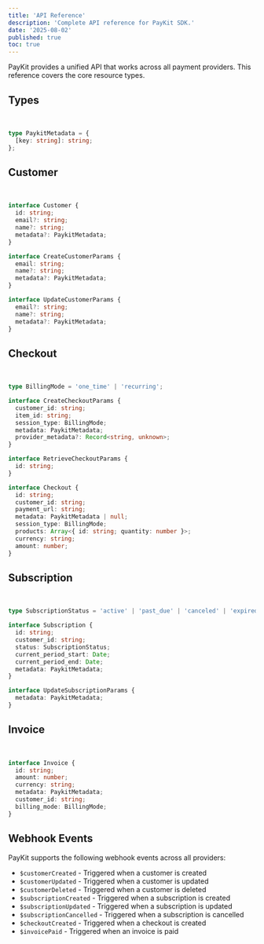 ```yaml
---
title: 'API Reference'
description: 'Complete API reference for PayKit SDK.'
date: '2025-08-02'
published: true
toc: true
---
```


PayKit provides a unified API that works across all payment providers. This reference covers the core resource types.

## Types

<br />

```typescript
type PaykitMetadata = {
  [key: string]: string;
};
```

## Customer

<br />

```typescript
interface Customer {
  id: string;
  email?: string;
  name?: string;
  metadata?: PaykitMetadata;
}

interface CreateCustomerParams {
  email: string;
  name?: string;
  metadata?: PaykitMetadata;
}

interface UpdateCustomerParams {
  email?: string;
  name?: string;
  metadata?: PaykitMetadata;
}
```

## Checkout

<br />

```typescript
type BillingMode = 'one_time' | 'recurring';

interface CreateCheckoutParams {
  customer_id: string;
  item_id: string;
  session_type: BillingMode;
  metadata: PaykitMetadata;
  provider_metadata?: Record<string, unknown>;
}

interface RetrieveCheckoutParams {
  id: string;
}

interface Checkout {
  id: string;
  customer_id: string;
  payment_url: string;
  metadata: PaykitMetadata | null;
  session_type: BillingMode;
  products: Array<{ id: string; quantity: number }>;
  currency: string;
  amount: number;
}
```

## Subscription

<br />

```typescript
type SubscriptionStatus = 'active' | 'past_due' | 'canceled' | 'expired';

interface Subscription {
  id: string;
  customer_id: string;
  status: SubscriptionStatus;
  current_period_start: Date;
  current_period_end: Date;
  metadata: PaykitMetadata;
}

interface UpdateSubscriptionParams {
  metadata: PaykitMetadata;
}
```

## Invoice

<br />

```typescript
interface Invoice {
  id: string;
  amount: number;
  currency: string;
  metadata: PaykitMetadata;
  customer_id: string;
  billing_mode: BillingMode;
}
```

## Webhook Events

PayKit supports the following webhook events across all providers:

- `$customerCreated` - Triggered when a customer is created
- `$customerUpdated` - Triggered when a customer is updated
- `$customerDeleted` - Triggered when a customer is deleted
- `$subscriptionCreated` - Triggered when a subscription is created
- `$subscriptionUpdated` - Triggered when a subscription is updated
- `$subscriptionCancelled` - Triggered when a subscription is cancelled
- `$checkoutCreated` - Triggered when a checkout is created
- `$invoicePaid` - Triggered when an invoice is paid
